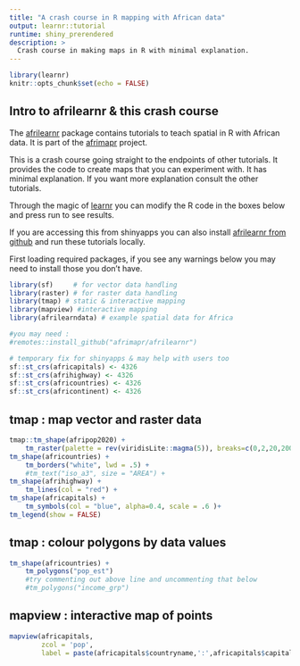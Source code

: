 ```yaml
---
title: "A crash course in R mapping with African data"
output: learnr::tutorial
runtime: shiny_prerendered
description: >
  Crash course in making maps in R with minimal explanation.
---
```


```r
library(learnr)
knitr::opts_chunk$set(echo = FALSE)
```

## Intro to afrilearnr & this crash course

The [afrilearnr](https://github.com/afrimapr/afrilearnr) package contains tutorials to teach spatial in R with African data. It is part of the [afrimapr](https://afrimapr.github.io/afrimapr.website/) project.

This is a crash course going straight to the endpoints of other tutorials. It provides the code to create maps that you can experiment with. It has minimal explanation. If you want more explanation consult the other tutorials.

Through the magic of [learnr](https://rstudio.github.io/learnr/) you can modify the R code in the boxes below and press run to see results.

If you are accessing this from shinyapps you can also install [afrilearnr from github](https://github.com/afrimapr/afrilearnr) and run these tutorials locally.


First loading required packages, if you see any warnings below you may need to install those you don't have.
```r

library(sf)     # for vector data handling
library(raster) # for raster data handling
library(tmap) # static & interactive mapping
library(mapview) #interactive mapping
library(afrilearndata) # example spatial data for Africa

#you may need :
#remotes::install_github("afrimapr/afrilearnr")

# temporary fix for shinyapps & may help with users too
sf::st_crs(africapitals) <- 4326
sf::st_crs(afrihighway) <- 4326
sf::st_crs(africountries) <- 4326
sf::st_crs(africontinent) <- 4326 

```

## tmap : map vector and raster data

```r

tmap::tm_shape(afripop2020) +
    tm_raster(palette = rev(viridisLite::magma(5)), breaks=c(0,2,20,200,2000,25000)) +
tm_shape(africountries) +
    tm_borders("white", lwd = .5) +
    #tm_text("iso_a3", size = "AREA") +
tm_shape(afrihighway) +
    tm_lines(col = "red") + 
tm_shape(africapitals) +
    tm_symbols(col = "blue", alpha=0.4, scale = .6 )+
tm_legend(show = FALSE)

```

## tmap : colour polygons by data values

```r

tm_shape(africountries) +
    tm_polygons("pop_est")
    #try commenting out above line and uncommenting that below
    #tm_polygons("income_grp")

```

## mapview : interactive map of points

```r

mapview(africapitals,
        zcol = 'pop',
        label = paste(africapitals$countryname,':',africapitals$capitalname))

```





